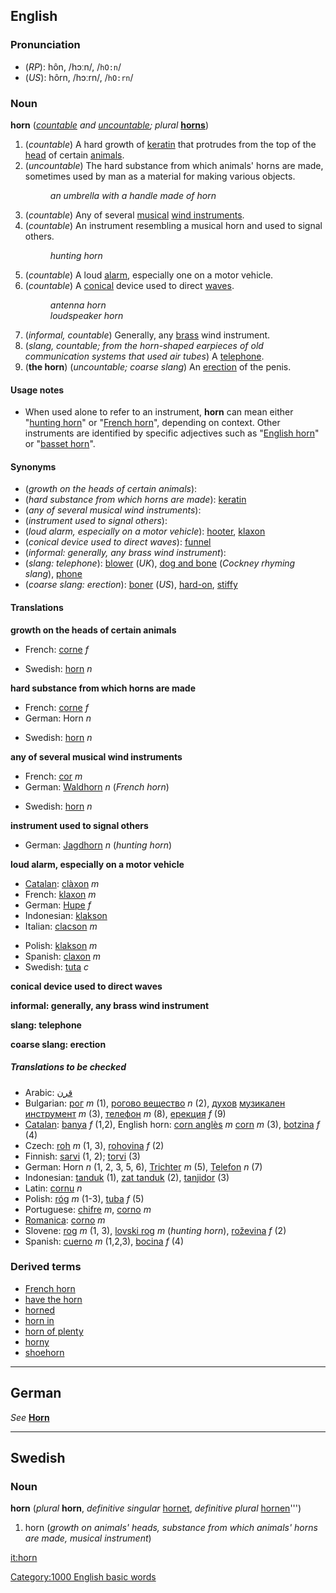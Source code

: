 {{See|Horn}}
==English==
===Pronunciation===
*(''RP''): hôn, /hɔːn/, /<tt>hO:n</tt>/
*(''US''): hôrn, /hɔːrn/, /<tt>hO:rn</tt>/

===Noun===
'''horn''' (''[[countable]] and [[uncountable]]; plural'' '''[[horns]]''')

#(''countable'') A hard growth of [[keratin]] that protrudes from the top of the [[head]] of certain [[animal]]s.<!--encyclopedic: A horn is distinct from an [[antler]] in that horns are composed of keratin while antlers are made of bone, and horns are generally not shed and regrown while antlers are.-->
#(''uncountable'') The hard substance from which animals' horns are made, sometimes used by man as a material for making various objects.
#:''an umbrella with a handle made of horn''
#(''countable'') Any of several [[musical]] [[wind instrument]]s.
#(''countable'') An instrument resembling a musical horn and used to signal others.
#:''hunting horn''
#(''countable'') A loud [[alarm]], especially one on a motor vehicle.
#(''countable'') A [[conical]] device used to direct [[wave]]s.
#:''antenna horn''
#:''loudspeaker horn''
#(''informal, countable'') Generally, any [[brass]] wind instrument.
#(''slang, countable; from the horn-shaped earpieces of old communication systems that used air tubes'') A [[telephone]].
#('''the horn''') (''uncountable; coarse slang'') An [[erection]] of the penis.

====Usage notes====
*When used alone to refer to an instrument, '''horn''' can mean either "[[hunting horn]]" or "[[French horn]]", depending on context.  Other instruments are identified by specific adjectives such as "[[English horn]]" or "[[basset horn]]".

====Synonyms====
*(''growth on the heads of certain animals''):
*(''hard substance from which horns are made''): [[keratin]]
*(''any of several musical wind instruments''):
*(''instrument used to signal others''):
*(''loud alarm, especially on a motor vehicle''): [[hooter]], [[klaxon]]
*(''conical device used to direct waves''): [[funnel]]
*(''informal: generally, any brass wind instrument''):
*(''slang: telephone''): [[blower]] (''UK''), [[dog and bone]] (''Cockney rhyming slang''), [[phone]]
*(''coarse slang: erection''): [[boner]] (''US''), [[hard-on]], [[stiffy]]

====Translations====

'''growth on the heads of certain animals'''
{{top}}
*French: [[corne]] ''f''
{{mid}}
*Swedish: [[horn#Swedish|horn]] ''n''
{{bottom}}

'''hard substance from which horns are made'''
{{top}}
*French: [[corne]] ''f''
*German: Horn ''n''
{{mid}}
*Swedish: [[horn#Swedish|horn]] ''n''
{{bottom}}

'''any of several musical wind instruments'''
{{top}}
*French: [[cor#French|cor]] ''m''
*German: [[Waldhorn]] ''n'' (''French horn'')
{{mid}}
*Swedish: [[horn#Swedish|horn]] ''n''
{{bottom}}

'''instrument used to signal others'''
{{top}}
*German: [[Jagdhorn]] ''n'' (''hunting horn'')
{{mid}}
<!--Put translations for languages from J to Z here-->
{{bottom}}

'''loud alarm, especially on a motor vehicle'''
{{top}}
*[[Catalan]]: [[clàxon]] ''m''
*French: [[klaxon]] ''m''
*German: [[Hupe]] ''f''
*Indonesian: [[klakson#Indonesian|klakson]]
*Italian: [[clacson]] ''m''
{{mid}}
*Polish: [[klakson#Polish|klakson]] ''m''
*Spanish: [[claxon]] ''m''
*Swedish: [[tuta]] ''c''
{{bottom}}

'''conical device used to direct waves'''
{{top}}
{{mid}}
{{bottom}}
 
'''informal: generally, any brass wind instrument'''
<!--NOTE: add INFORMAL terms to this table, where these exist-->
{{top}}
{{mid}}
{{bottom}}
 
'''slang: telephone'''
<!--NOTE: add SLANG terms to this table, where these exist-->
{{top}}
{{mid}}
{{bottom}}
 
'''coarse slang: erection'''
{{top}}
{{mid}}
{{bottom}}
 
=====Translations to be checked=====
<!--Remove this section once all of the translations below have been moved into the tables above.-->
{{checktrans}}

*Arabic: [[قرن]]
*Bulgarian: [[рог]] ''m'' (1), [[рогово вещество]] ''n'' (2), [[духов]] [[музикален]] [[инструмент]] ''m'' (3), <!-- I'm not sure about this one: [[рупор]] ''m'' (6), -->[[телефон]] ''m'' (8), [[ерекция]] ''f'' (9)
*[[Catalan]]: [[banya]] ''f'' (1,2), English horn: [[corn anglès]] ''m'' [[corn]] ''m'' (3), [[botzina]] ''f'' (4)
*Czech: [[roh]]  ''m'' (1, 3), [[rohovina]]  ''f'' (2)
*Finnish: [[sarvi]] (1, 2); [[torvi]] (3)
*German: Horn ''n'' (1, 2, 3, 5, 6), [[Trichter]] ''m'' (5), [[Telefon]] ''n'' (7)
*Indonesian: [[tanduk]] (1), [[zat tanduk]] (2), [[tanjidor]] (3)
*Latin: [[cornu]] ''n''
*Polish: [[róg]] ''m'' (1-3), [[tuba#Polish|tuba]] ''f'' (5)
*Portuguese: [[chifre]] ''m'', [[corno]] ''m''
*[[Romanica]]: [[corno]] ''m''
*Slovene: [[rog]] ''m'' (1, 3), [[lovski rog]] ''m'' (''hunting horn''), [[roževina]] ''f'' (2)
*Spanish: [[cuerno]] ''m'' (1,2,3), [[bocina]] ''f'' (4)

<!--Move this to "horn in"
===Transitive verb===
to '''horn'''
# to impose oneself on another's conversation or activity without invitation, as in "He horned in on the group discussion."
-->

===Derived terms===
*[[French horn]]
*[[have the horn]]
*[[horned]]
*[[horn in]]
*[[horn of plenty]]
*[[horny]]
*[[shoehorn]]

----
==German==
''See'' '''[[Horn]]'''

----
==Swedish==
===Noun===
'''horn''' (''plural'' '''horn''', ''definitive singular'' [[hornet#Swedish|hornet]], ''definitive plural'' [[hornen]]''')

#horn (''growth on animals' heads, substance from which animals' horns are made, musical instrument'')

[[it:horn]]
[[Category:1000 English basic words]]